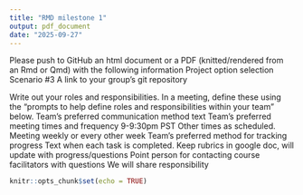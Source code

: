 ```yaml
---
title: "RMD milestone 1"
output: pdf_document
date: "2025-09-27"
---
```


Please push to GitHub an html document or a PDF (knitted/rendered from an Rmd or Qmd) with the following information
Project option selection
Scenario #3
A link to your group’s git repository



Write out your roles and responsibilities. In a meeting, define these using the "prompts to help define roles and responsibilities within your team" below.
Team's preferred communication method 
text
Team's preferred meeting times and frequency 
9-9:30pm PST
Other times as scheduled. 
Meeting weekly or every other week
Team's preferred method for tracking progress
Text when each task is completed.
Keep rubrics in google doc, will update with progress/questions
Point person for contacting course facilitators with questions
We will share responsibility





```r
knitr::opts_chunk$set(echo = TRUE)
```
